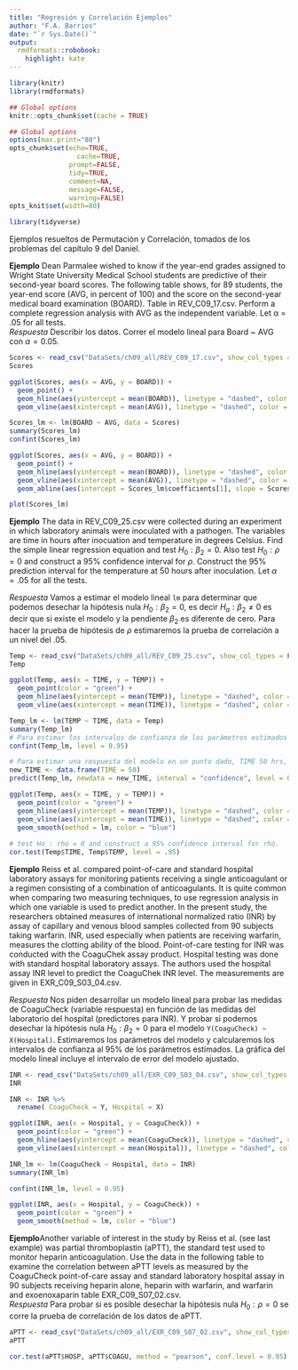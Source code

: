```yaml
---
title: "Regresión y Correlación Ejemplos"
author: "F.A. Barrios"
date: "`r Sys.Date()`"
output:
  rmdformats::robobook:
    highlight: kate
---
```


```r
library(knitr)
library(rmdformats)

## Global options
knitr::opts_chunk$set(cache = TRUE)

## Global options
options(max.print="80")
opts_chunk$set(echo=TRUE,
	             cache=TRUE,
               prompt=FALSE,
               tidy=TRUE,
               comment=NA,
               message=FALSE,
               warning=FALSE)
opts_knit$set(width=80)
```

```r
library(tidyverse)
```

Ejemplos resueltos de Permutación y Correlación, tomados de los problemas del capítulo 9 del Daniel.  

**Ejemplo** Dean Parmalee wished to know if the year-end grades assigned to Wright State University Medical School students are predictive of their second-year board scores. The following table shows, for 89 students, the year-end score (AVG, in percent of 100) and the score on the second-year medical board examination (BOARD). Table in REV_C09_17.csv. Perform a complete regression analysis with AVG as the independent variable. Let α = .05 for all tests.  
*Respuesta* Describir los datos. Correr el modelo lineal para Board ~ AVG con $\alpha = 0.05$.  

```r
Scores <- read_csv("DataSets/ch09_all/REV_C09_17.csv", show_col_types = FALSE)
Scores

ggplot(Scores, aes(x = AVG, y = BOARD)) +
  geom_point() +
  geom_hline(aes(yintercept = mean(BOARD)), linetype = "dashed", color = "red") +
  geom_vline(aes(xintercept = mean(AVG)), linetype = "dashed", color = "red")

Scores_lm <- lm(BOARD ~ AVG, data = Scores)
summary(Scores_lm)
confint(Scores_lm)

ggplot(Scores, aes(x = AVG, y = BOARD)) +
  geom_point() +
  geom_hline(aes(yintercept = mean(BOARD)), linetype = "dashed", color = "red") +
  geom_vline(aes(xintercept = mean(AVG)), linetype = "dashed", color = "red") +
  geom_abline(aes(intercept = Scores_lm$coefficients[1], slope = Scores_lm$coefficients[2]), color = "blue")

plot(Scores_lm)
```

**Ejemplo** The data in REV_C09_25.csv were collected during an experiment in which laboratory animals were inoculated with a pathogen. The variables are time in hours after inocuation and temperature in degrees Celsius. Find the simple linear regression equation and test $H_0 : \beta_2 = 0$. Also test $H_0 : \rho = 0$ and construct a 95% confidence interval for $\rho$. Construct the 95% prediction interval for the temperature at 50 hours after inoculation. Let $\alpha = .05$ for all the tests.

*Respuesta* Vamos a estimar el modelo lineal `lm` para determinar que podemos desechar la hipótesis nula $H_0 : \beta_2 = 0$, es decir $H_a : \beta_2 \ne 0$ es decir que si existe el modelo y la pendiente $\beta_2$ es diferente de cero. Para hacer la prueba de hipótesis de $\rho$ estimaremos la prueba de correlación a un nivel del .05.  

```r
Temp <- read_csv("DataSets/ch09_all/REV_C09_25.csv", show_col_types = FALSE)
Temp

ggplot(Temp, aes(x = TIME, y = TEMP)) +
  geom_point(color = "green") +
  geom_hline(aes(yintercept = mean(TEMP)), linetype = "dashed", color = "red") +
  geom_vline(aes(xintercept = mean(TIME)), linetype = "dashed", color = "red")

Temp_lm <- lm(TEMP ~ TIME, data = Temp)
summary(Temp_lm)
# Para estimar los intervalos de confianza de los parámetros estimados del modelo
confint(Temp_lm, level = 0.95)

# Para estimar una respuesta del modelo en un punto dado, TIME 50 hrs, y su intervalo de confianza al 95%
new_TIME <- data.frame(TIME = 50)
predict(Temp_lm, newdata = new_TIME, interval = "confidence", level = 0.95)

ggplot(Temp, aes(x = TIME, y = TEMP)) +
  geom_point(color = "green") +
  geom_hline(aes(yintercept = mean(TEMP)), linetype = "dashed", color = "red") +
  geom_vline(aes(xintercept = mean(TIME)), linetype = "dashed", color = "red") +
  geom_smooth(method = lm, color = "blue")
  
# test Ho : rho = 0 and construct a 95% confidence interval for rho.
cor.test(Temp$TIME, Temp$TEMP, level = .95)

```

**Ejemplo** Reiss et al. compared point-of-care and standard hospital laboratory assays for monitoring patients receiving a single anticoagulant or a regimen consisting of a combination of anticoagulants. It is quite common when comparing two measuring techniques, to use regression analysis in which one variable is used to predict another. In the present study, the researchers obtained measures of international normalized ratio (INR) by assay of capillary and venous blood samples collected from 90 subjects taking warfarin. INR, used especially when patients are receiving warfarin, measures the clotting ability of the blood. Point-of-care testing for INR was conducted with the CoaguChek assay product. Hospital testing was done with standard hospital laboratory assays. The authors used the hospital assay INR level to predict the CoaguChek INR level. The measurements are given in EXR_C09_S03_04.csv.  

*Respuesta* Nos piden desarrollar un modelo lineal para probar las medidas de CoaguCheck (variable respuesta) en función de las medidas del laboratorio del hospital (predictores para INR). Y probar si podemos desechar la hipótesis nula $H_0 : \beta_2 =0$ para el modelo `Y(CoaguCheck) ~ X(Hospital)`.  Estimaremos los parámetros del modelo y calcularemos los intervalos de confianza al 95% de los parámetros estimados. La gráfica del modelo lineal incluye el intervalo de error del modelo ajustado.  

```r
INR <- read_csv("DataSets/ch09_all/EXR_C09_S03_04.csv", show_col_types = FALSE)
INR

INR <- INR %>% 
  rename( CoaguCheck = Y, Hospital = X)

ggplot(INR, aes(x = Hospital, y = CoaguCheck)) +
  geom_point(color = "green") +
  geom_hline(aes(yintercept = mean(CoaguCheck)), linetype = "dashed", color = "red") +
  geom_vline(aes(xintercept = mean(Hospital)), linetype = "dashed", color = "red")

INR_lm <- lm(CoaguCheck ~ Hospital, data = INR)
summary(INR_lm)

confint(INR_lm, level = 0.95)

ggplot(INR, aes(x = Hospital, y = CoaguCheck)) +
  geom_point(color = "green") +
  geom_smooth(method = lm, color = "blue")

```

**Ejemplo**Another variable of interest in the study by Reiss et al. (see last example) was partial thromboplastin (aPTT), the standard test used to monitor heparin anticoagulation. Use the data in the following table to examine the correlation between aPTT levels as measured by the CoaguCheck point-of-care assay and standard laboratory hospital assay in 90 subjects receiving heparin alone, heparin with warfarin, and warfarin and exoenoxaparin table EXR_C09_S07_02.csv.  
*Respuesta* Para probar si es posible desechar la hipótesis nula $H_0 : \rho = 0$ se corre la prueba de correlación de los datos de aPTT.  

```r
aPTT <- read_csv("DataSets/ch09_all/EXR_C09_S07_02.csv", show_col_types = FALSE)
aPTT

cor.test(aPTT$HOSP, aPTT$COAGU, method = "pearson", conf.level = 0.95)
```